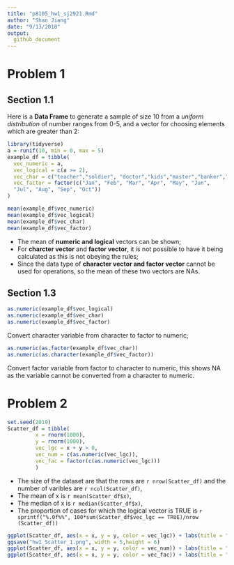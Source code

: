 ```yaml
---
title: "p8105_hw1_sj2921.Rmd"
author: "Shan Jiang"
date: "9/13/2018"
output:
  github_document
---
```


# Problem 1
## Section 1.1
Here is a **Data Frame** to generate a sample of size 10 from a _uniform distribution_ of number ranges from 0-5, and a vector for choosing elements which are greater than 2:
```r
library(tidyverse)
a = runif(10, min = 0, max = 5)
example_df = tibble(
  vec_numeric = a,
  vec_logical = c(a >= 2),
  vec_char = c("teacher","soldier", "doctor","kids","master","banker","hacker","servant ","accountant","statistician"),
  vec_factor = factor(c("Jan", "Feb", "Mar", "Apr", "May", "Jun", 
  "Jul", "Aug", "Sep", "Oct"))
)
```
 
```r
mean(example_df$vec_numeric)
mean(example_df$vec_logical)
mean(example_df$vec_char)
mean(example_df$vec_factor)
```
* The mean of **numeric and logical** vectors can be shown;
* For **charcter vector** and **factor vector**, it is not possible to have it being calculated as this is not obeying the rules;
* Since the data type of **character vector and factor vector** cannot be used for operations, so the mean of these two vectors are NAs. 

## Section 1.3 

```r
as.numeric(example_df$vec_logical)
as.numeric(example_df$vec_char)
as.numeric(example_df$vec_factor)
```
Convert character variable from character to factor to numeric; 

```r
as.numeric(as.factor(example_df$vec_char))
as.numeric(as.character(example_df$vec_factor))
```
Convert factor variable from factor to character to numeric, this shows NA as the variable cannot be converted from a character to numeric.

# Problem 2

```r
set.seed(2019)
Scatter_df = tibble(
         x = rnorm(1000),
         y = rnorm(1000),
         vec_lgc = x + y > 0,
         vec_num = c(as.numeric(vec_lgc)),
         vec_fac = factor(c(as.numeric(vec_lgc)))
         )
```
* The size of the dataset are that the rows are `r nrow(Scatter_df)` and the number of varibles are `r ncol(Scatter_df)`,
* The mean of x is `r mean(Scatter_df$x)`,
* The median of x is `r median(Scatter_df$x)`,
* The proportion of cases for which the logical vector is TRUE is `r sprintf("%.0f%%", 100*sum(Scatter_df$vec_lgc == TRUE)/nrow (Scatter_df)) `

```r
ggplot(Scatter_df, aes(x = x, y = y, color = vec_lgc)) + labs(title = "Graph1 vec_lgc ") + theme(plot.title = element_text(face = "bold", hjust = 0.5)) + geom_point()
ggsave("hw1_Scatter_1.png", width = 5,height = 6)
ggplot(Scatter_df, aes(x = x, y = y, color = vec_num)) + labs(title = "Graph2 vec_num ") + theme(plot.title = element_text(face = "bold", hjust = 0.5)) + geom_point()
ggplot(Scatter_df, aes(x = x, y = y, color = vec_fac)) + labs(title = "Graph3 vec_fac ") + theme(plot.title = element_text(face = "bold", hjust = 0.5)) + geom_point()

```

